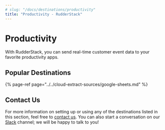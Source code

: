 ```yaml
---
# slug: "/docs/destinations/productivity"
title: "Productivity - RudderStack"
---
```


# Productivity

With RudderStack, you can send real-time customer event data to your favorite productivity apps.

## Popular Destinations

{% page-ref page="../../cloud-extract-sources/google-sheets.md" %}

## Contact Us

For more information on setting up or using any of the destinations listed in this section, feel free to [contact us](mailto:%20docs@rudderstack.com). You can also start a conversation on our [Slack](https://resources.rudderstack.com/join-rudderstack-slack) channel; we will be happy to talk to you!
